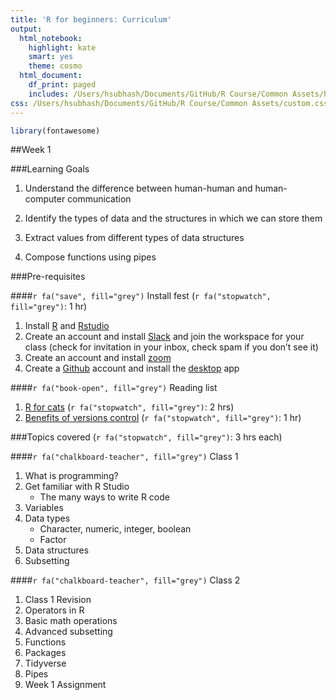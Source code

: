 ```yaml
---
title: 'R for beginners: Curriculum'
output:
  html_notebook:
    highlight: kate
    smart: yes
    theme: cosmo
  html_document:
    df_print: paged
    includes: /Users/hsubhash/Documents/GitHub/R Course/Common Assets/header.html
css: /Users/hsubhash/Documents/GitHub/R Course/Common Assets/custom.css
---
```

```r
library(fontawesome)
```
##Week 1

<div class="row">

<div class="col-sm-2">
###Learning Goals
</div>
<div class="col-md-10">
<div class="col-sm-3">

1. Understand the difference between human-human and human-computer communication

</div>

<div class="col-sm-3">

2. Identify the types of data and the structures in which we can store them

</div>

<div class="col-sm-3">

3. Extract values from different types of data structures

</div>

<div class="col-sm-3">

4. Compose functions using pipes

</div>

</div>
</div>

<div class="row">

<div class="col-sm-2">

###Pre-requisites

</div>

<div class="col-sm-6">

<div>

####`r fa("save", fill="grey")` Install fest (`r fa("stopwatch", fill="grey")`: 1 hr)

1. Install [R](https://cran.r-project.org/) and [Rstudio](https://www.rstudio.com/products/rstudio/download/)
2. Create an account and install [Slack](https://slack.com/downloads) and join the workspace for your class (check for invitation in your inbox, check spam if you don't see it)
3. Create an account and install [zoom](https://zoom.us/download#client_4meeting)
4. Create a [Github](https://github.com/) account and install the [desktop](https://desktop.github.com/) app

</div>

</div>
<div class="col-sm-4">

<div>

####`r fa("book-open", fill="grey")` Reading list

1. [R for cats](https://rforcats.net/) (`r fa("stopwatch", fill="grey")`: 2 hrs)
2. [Benefits of versions control](https://www.atlassian.com/git/tutorials/what-is-version-control) (`r fa("stopwatch", fill="grey")`: 1 hr)

</div>

</div>

</div>


<div class="row">

<div class="col-md-2">
###Topics covered (`r fa("stopwatch", fill="grey")`: 3 hrs each)
</div>

<div class="col-md-5">

<div>
####`r fa("chalkboard-teacher", fill="grey")` Class 1

1. What is programming?
2. Get familiar with R Studio
    + The many ways to write R code
3. Variables
4. Data types
    + Character, numeric, integer, boolean
    + Factor
5. Data structures
6. Subsetting

</div>
</div>

<div class="col-md-5">
<div>
####`r fa("chalkboard-teacher", fill="grey")` Class 2

1. Class 1 Revision
2. Operators in R
3. Basic math operations
4. Advanced subsetting
5. Functions
6. Packages
7. Tidyverse
8. Pipes
9. Week 1 Assignment

</div>

</div>
</div>